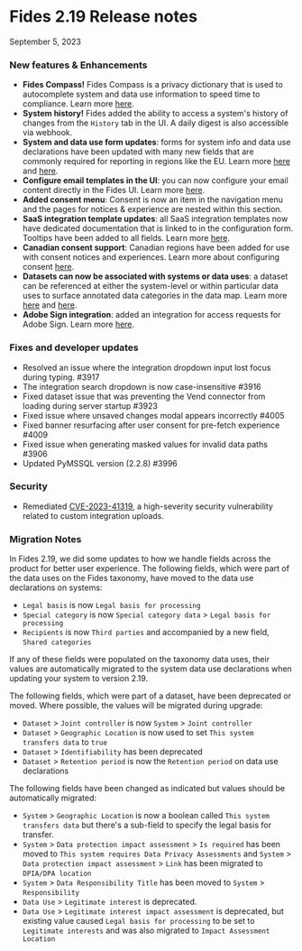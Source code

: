 # Fides 2.19 Release notes
September 5, 2023

### New features & Enhancements
- **Fides Compass!** Fides Compass is a privacy dictionary that is used to autocomplete system and data use information to speed time to compliance. Learn more [here](/docs/tutorials/data-mapping-dictionary).
- **System history!** Fides added the ability to access a system's history of changes from the `History` tab in the UI. A daily digest is also accessible via webhook.
- **System and data use form updates**: forms for system info and data use declarations have been updated with many new fields that are commonly required for reporting in regions like the EU. Learn more [here](/docs/tutorials/data-mapping-adding-systems-manually) and [here](/docs/tutorials/data-mapping-data-uses).
- **Configure email templates in the UI**: you can now configure your email content directly in the Fides UI. Learn more [here](/docs/user-guides/privacy-requests/configure-email).
- **Added consent menu**: Consent is now an item in the navigation menu and the pages for notices & experience are nested within this section.
- **SaaS integration template updates**: all SaaS integration templates now have dedicated documentation that is linked to in the configuration form. Tooltips have been added to all fields. Learn more [here](/docs/user-guides/integrations/saas-integrations).
- **Canadian consent support**: Canadian regions have been added for use with consent notices and experiences. Learn more about configuring consent [here](/docs/tutorials/consent-management-configuration).
- **Datasets can now be associated with systems or data uses**: a dataset can be referenced at either the system-level or within particular data uses to surface annotated data categories in the data map.  Learn more [here](/docs/tutorials/data-mapping-adding-systems-manually) and [here](/docs/tutorials/data-mapping-data-uses).
- **Adobe Sign integration**: added an integration for access requests for Adobe Sign.  Learn more [here](/docs/user-guides/integrations/saas-integrations/adobe-sign).


### Fixes and developer updates
- Resolved an issue where the integration dropdown input lost focus during typing. #3917
- The integration search dropdown is now case-insensitive #3916
- Fixed dataset issue that was preventing the Vend connector from loading during server startup #3923
- Fixed issue where unsaved changes modal appears incorrectly #4005
- Fixed banner resurfacing after user consent for pre-fetch experience #4009
- Fixed issue when generating masked values for invalid data paths #3906
- Updated PyMSSQL version (2.2.8) #3996

### Security
- Remediated [CVE-2023-41319](https://github.com/ethyca/fides/security/advisories/GHSA-p6p2-qq95-vq5h), a high-severity security vulnerability related to custom integration uploads.

### Migration Notes
In Fides 2.19, we did some updates to how we handle fields across the product for better user experience. 
The following fields, which were part of the data uses on the Fides taxonomy, have moved to the data use declarations on systems:
- `Legal basis` is now `Legal basis for processing`
- `Special category` is now `Special category data` > `Legal basis for processing`
- `Recipients` is now `Third parties` and accompanied by a new field, `Shared categories`

If any of these fields were populated on the taxonomy data uses, their values are automatically migrated to the system data use declarations when updating your system to version 2.19.

The following fields, which were part of a dataset, have been deprecated or moved. Where possible, the values will be migrated during upgrade:
- `Dataset` > `Joint controller` is now `System` > `Joint controller`
- `Dataset` > `Geographic Location` is now used to set `This system transfers data` to `true`
- `Dataset` > `Identifiability` has been deprecated
- `Dataset` > `Retention period` is now the `Retention period` on data use declarations


The following fields have been changed as indicated but values should be automatically migrated:
- `System` > `Geographic Location` is now a boolean called `This system transfers data` but there's a sub-field to specify the legal basis for transfer.
- `System` > `Data protection impact assessment` > `Is required` has been moved to `This system requires Data Privacy Assessments` and `System` > `Data protection impact assessment` > `Link`  has been migrated to `DPIA/DPA location`
- `System` > `Data Responsibility Title` has been moved to `System` > `Responsibility`
- `Data Use` > `Legitimate interest` is deprecated.
- `Data Use` > `Legitimate interest impact assessment` is deprecated, but existing value caused `Legal basis for processing` to be set to `Legitimate interests` and was also migrated to `Impact Assessment Location`


